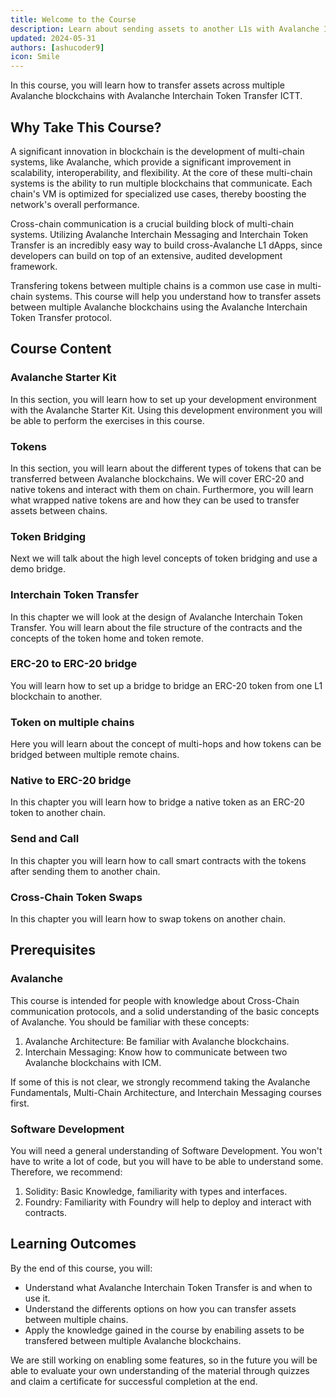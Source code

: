 ```yaml
---
title: Welcome to the Course
description: Learn about sending assets to another L1s with Avalanche Interchain Token Transfer.
updated: 2024-05-31
authors: [ashucoder9]
icon: Smile
---
```



In this course, you will learn how to transfer assets across multiple <GlossaryTerm>Avalanche</GlossaryTerm> blockchains with <GlossaryTerm>Avalanche</GlossaryTerm> <GlossaryTerm>Interchain Token Transfer</GlossaryTerm> ICTT.

## Why Take This Course?

A significant innovation in <GlossaryTerm>blockchain</GlossaryTerm> is the development of multi-chain systems, like Avalanche, which provide a significant improvement in scalability, interoperability, and flexibility. At the core of these multi-chain systems is the ability to run multiple blockchains that communicate. Each chain's <GlossaryTerm>VM</GlossaryTerm> is optimized for specialized use cases, thereby boosting the network's overall performance.

Cross-chain communication is a crucial building block of multi-chain systems. Utilizing <GlossaryTerm>Avalanche</GlossaryTerm> <GlossaryTerm>Interchain Messaging</GlossaryTerm> and <GlossaryTerm>Interchain Token Transfer</GlossaryTerm> is an incredibly easy way to build cross-<GlossaryTerm>Avalanche L1</GlossaryTerm> <GlossaryTerm>dApp</GlossaryTerm>s, since developers can build on top of an extensive, audited development framework. 

Transfering <GlossaryTerm>token</GlossaryTerm>s between multiple chains is a common use case in multi-chain systems. This course will help you understand how to transfer assets between multiple Avalanche blockchains using the Avalanche Interchain Token Transfer protocol.

## Course Content

### Avalanche Starter Kit

In this section, you will learn how to set up your development environment with the Avalanche Starter Kit. Using this development environment you will be able to perform the exercises in this course.

### Tokens

In this section, you will learn about the different types of tokens that can be transferred between Avalanche blockchains. We will cover ERC-20 and <GlossaryTerm>native token</GlossaryTerm>s and interact with them on chain. Furthermore, you will learn what wrapped native tokens are and how they can be used to transfer assets between chains.

### Token Bridging

Next we will talk about the high level concepts of token bridging and use a demo bridge.

### Interchain Token Transfer

In this chapter we will look at the design of Avalanche Interchain Token Transfer. You will learn about the file structure of the contracts and the concepts of the token home and token remote.

### ERC-20 to ERC-20 bridge

You will learn how to set up a bridge to bridge an ERC-20 token from one L1 <GlossaryTerm>blockchain</GlossaryTerm> to another.

### Token on multiple chains

Here you will learn about the concept of multi-hops and how tokens can be bridged between multiple remote chains.

### Native to ERC-20 bridge

In this chapter you will learn how to bridge a native token as an ERC-20 token to another chain.

### Send and Call

In this chapter you will learn how to call <GlossaryTerm>smart contract</GlossaryTerm>s with the tokens after sending them to another chain.

### Cross-Chain Token Swaps

In this chapter you will learn how to swap tokens on another chain.

## Prerequisites

### Avalanche

This course is intended for people with knowledge about Cross-Chain communication protocols, and a solid understanding of the basic concepts of Avalanche. You should be familiar with these concepts:

1. Avalanche Architecture: Be familiar with Avalanche blockchains.
2. <GlossaryTerm>Interchain Messaging</GlossaryTerm>: Know how to communicate between two Avalanche blockchains with ICM. 

If some of this is not clear, we strongly recommend taking the Avalanche Fundamentals, Multi-Chain Architecture, and Interchain Messaging courses first.

### Software Development

You will need a general understanding of Software Development. You won't have to write a lot of code, but you will have to be able to understand some. Therefore, we recommend:

1. Solidity: Basic Knowledge, familiarity with types and interfaces. 
2. Foundry: Familiarity with Foundry will help to deploy and interact with contracts. 

## Learning Outcomes

By the end of this course, you will:

- Understand what Avalanche Interchain Token Transfer is and when to use it.
- Understand the differents options on how you can transfer assets between multiple chains.
- Apply the knowledge gained in the course by enabiling assets to be transfered between multiple Avalanche blockchains.

We are still working on enabling some features, so in the future you will be able to evaluate your own understanding of the material through quizzes and claim a certificate for successful completion at the end.

